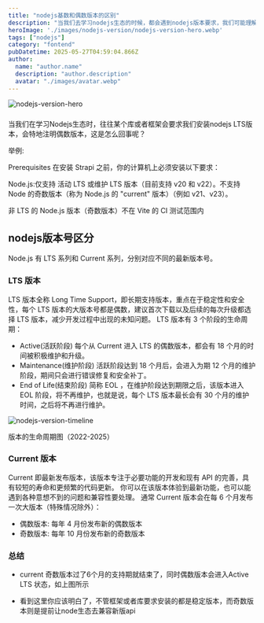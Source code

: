 ```yaml
---
title: "nodejs基数和偶数版本的区别"
description: "当我们去学习nodejs生态的时候，都会遇到nodejs版本要求，我们可能理解为低版本nodejs已经落后了，但是往往有的时候要求却是要我们安装偶数版本，这是为什么呢？"
heroImage: './images/nodejs-version/nodejs-version-hero.webp'
tags: ["nodejs"]
category: "fontend"
pubDatetime: 2025-05-27T04:59:04.866Z
author:
  name: "author.name"
  description: "author.description"
  avatar: "./images/avatar.webp"
---
```



<Image src={nodejsVersionHero} alt="nodejs-version-hero" class="border-4" />


### 

当我们在学习Nodejs生态时，往往某个库或者框架会要求我们安装nodejs LTS版本，会特地注明偶数版本，这是怎么回事呢？

举例:

Prerequisites
在安装 Strapi 之前，你的计算机上必须安装以下要求：

Node.js:仅支持 活动 LTS 或维护 LTS 版本（目前支持 v20 和 v22）。不支持 Node 的奇数版本（称为 Node.js 的 "current" 版本）（例如 v21、v23）。

非 LTS 的 Node.js 版本（奇数版本）不在 Vite 的 CI 测试范围内

## nodejs版本号区分

  Node.js 有 LTS 系列和 Current 系列，分别对应不同的最新版本号。

### LTS 版本

LTS 版本全称 Long Time Support，即长期支持版本，重点在于稳定性和安全性，每个 LTS 版本的大版本号都是偶数，建议首次下载以及后续的每次升级都选择 LTS 版本，减少开发过程中出现的未知问题。 LTS 版本有 3 个阶段的生命周期：

- Active(活跃阶段)
  每个从 Current 进入 LTS 的偶数版本，都会有 18 个月的时间被积极维护和升级。
- Maintenance(维护阶段)
  活跃阶段达到 18 个月后，会进入为期 12 个月的维护阶段，期间只会进行错误修复和安全补丁。
- End of Life(结束阶段)
  简称 EOL ，在维护阶段达到期限之后，该版本进入 EOL 阶段，将不再维护，也就是说，每个 LTS 版本最长会有 30 个月的维护时间，之后将不再进行维护。


<Image src={nodejsVersionTimeline} alt="nodejs-version-timeline" class="border-4" />
<p className='text-center'>版本的生命周期图（2022-2025）</p>

### Current 版本

Current 即最新发布版本，该版本专注于必要功能的开发和现有 API 的完善，具有较短的寿命和更频繁的代码更新。
你可以在该版本体验到最新功能，也可以能遇到各种意想不到的问题和兼容性要处理。
通常 Current 版本会在每 6 个月发布一次大版本（特殊情况除外）：

- 偶数版本:
  每年 4 月份发布新的偶数版本
- 奇数版本:
  每年 10 月份发布新的奇数版本


### 总结

- current 奇数版本过了6个月的支持期就结束了，同时偶数版本会进入Active LTS 状态，如上图所示

- 看到这里你应该明白了，不管框架或者库要求安装的都是稳定版本，而奇数版本则是提前让node生态去兼容新版api